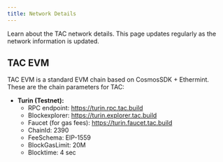 ```yaml
---
title: Network Details
---
```


Learn about the TAC network details. This page updates regularly as the network information is updated.

## TAC EVM

TAC EVM is a standard EVM chain based on CosmosSDK + Ethermint. These are the chain parameters for TAC:

- **Turin (Testnet):**
  - RPC endpoint: https://turin.rpc.tac.build
  - Blockexplorer: https://turin.explorer.tac.build
  - Faucet (for gas fees): https://turin.faucet.tac.build
  - ChainId: 2390
  - FeeSchema: EIP-1559
  - BlockGasLimit: 20M
  - Blocktime: 4 sec
